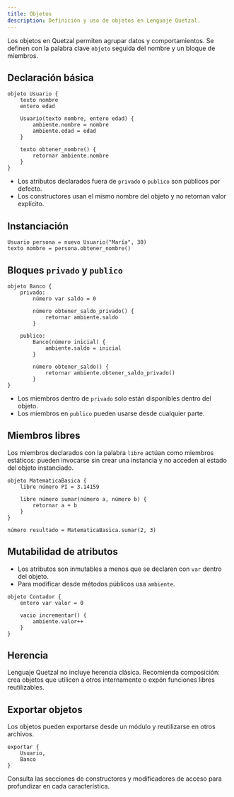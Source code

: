 ```yaml
---
title: Objetos
description: Definición y uso de objetos en Lenguaje Quetzal.
---
```


Los objetos en Quetzal permiten agrupar datos y comportamientos. Se definen con la palabra clave `objeto` seguida del nombre y un bloque de miembros.

## Declaración básica

```qz
objeto Usuario {
    texto nombre
    entero edad

    Usuario(texto nombre, entero edad) {
        ambiente.nombre = nombre
        ambiente.edad = edad
    }

    texto obtener_nombre() {
        retornar ambiente.nombre
    }
}
```

- Los atributos declarados fuera de `privado` o `publico` son públicos por defecto.
- Los constructores usan el mismo nombre del objeto y no retornan valor explícito.

## Instanciación

```qz
Usuario persona = nuevo Usuario("María", 30)
texto nombre = persona.obtener_nombre()
```

## Bloques `privado` y `publico`

```qz
objeto Banco {
    privado:
        número var saldo = 0

        número obtener_saldo_privado() {
            retornar ambiente.saldo
        }

    publico:
        Banco(número inicial) {
            ambiente.saldo = inicial
        }

        número obtener_saldo() {
            retornar ambiente.obtener_saldo_privado()
        }
}
```

- Los miembros dentro de `privado` solo están disponibles dentro del objeto.
- Los miembros en `publico` pueden usarse desde cualquier parte.

## Miembros libres

Los miembros declarados con la palabra `libre` actúan como miembros estáticos: pueden invocarse sin crear una instancia y no acceden al estado del objeto instanciado.

```qz
objeto MatematicaBasica {
    libre número PI = 3.14159

    libre número sumar(número a, número b) {
        retornar a + b
    }
}

número resultado = MatematicaBasica.sumar(2, 3)
```

## Mutabilidad de atributos

- Los atributos son inmutables a menos que se declaren con `var` dentro del objeto.
- Para modificar desde métodos públicos usa `ambiente`.

```qz
objeto Contador {
    entero var valor = 0

    vacio incrementar() {
        ambiente.valor++
    }
}
```

## Herencia

Lenguaje Quetzal no incluye herencia clásica. Recomienda composición: crea objetos que utilicen a otros internamente o expón funciones libres reutilizables.

## Exportar objetos

Los objetos pueden exportarse desde un módulo y reutilizarse en otros archivos.

```qz
exportar {
    Usuario,
    Banco
}
```

Consulta las secciones de constructores y modificadores de acceso para profundizar en cada característica.
